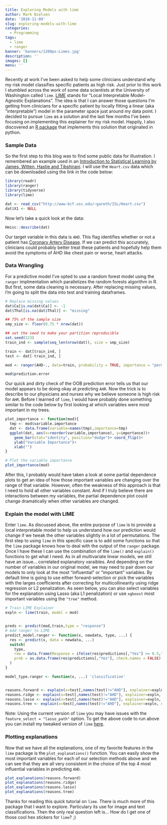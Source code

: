 ```yaml
---
title: Exploring Models with lime
author: Mark Nielsen
date: '2018-11-09'
slug: exploring-models-with-lime
categories:
  - Programming
tags:
  - lime
  - ranger
banner: 'banners/1200px-Limes.jpg'
description: ''
images: []
menu: ''
---
```


Recently at work I've been asked to help some clinicians understand why my risk model classifies specific patients as high risk. Just prior to this work I stumbled across the work of some data scientists at the University of Washington called `lime`.  [LIME](https://github.com/marcotcr/lime) stands for "Local Interpretable Model-Agnostic Explanations". The idea is that I can answer those questions I'm getting from clinicians for a specific patient by locally fitting a linear (aka "interpretable") model in the parameter space just around my data point. I decided to pursue `lime` as a solution and the last few months I've been focusing on implementing this explainer for my risk model. Happily, I also discovered an [R package](https://github.com/thomasp85/lime) that implements this solution that originated in python.

### Sample Data
So the first step to this blog was to find some public data for illustration.  I remembered an example used in an [Introduction to Statistical Learning by James, Witten, Hastie and Tibshirani](http://www-bcf.usc.edu/~gareth/ISL/index.html).  I will use the `Heart.csv` data which can be downloaded using the link in the code below:
```r
library(readr)
library(ranger)
library(tidyverse)
library(lime)

dat <- read_csv("http://www-bcf.usc.edu/~gareth/ISL/Heart.csv")
dat$X1 <- NULL
```

Now let's take a quick look at the data:
```r
Hmisc::describe(dat)
```

Our target variable in this data is `AHD`. This flag identifies whether or not a patient has [Coronary Artery Disease](https://g.co/kgs/hT5ibs).  If we can predict this accurately, clinicians could probably better treat these patients and hopefully help them avoid the symptoms of AHD like chest pain or worse, heart attacks.

### Data Wrangling
For a predictive model I've opted to use a random forest model using the `ranger` implmentation which parallelizes the random forests algorithm in R.  But first, some data cleaning is necessary.  After replacing missing values, I'm going to split the data into test and training dataframes.

```r
# Replace missing values
dat$Ca[is.na(dat$Ca)] <- -1
dat$Thal[is.na(dat$Thal)] <- "missing"

## 75% of the sample size
smp_size <- floor(0.75 * nrow(dat))

## set the seed to make your partition reproducible
set.seed(123)
train_ind <- sample(seq_len(nrow(dat)), size = smp_size)

train <- dat[train_ind, ]
test <- dat[-train_ind, ]

mod <- ranger(AHD~., data=train, probability = TRUE, importance = "permutation")

mod$prediction.error
```

Our quick and dirty check of the OOB prediction error tells us that our model appears to be doing okay at predicting `AHR`. Now the trick is to describe to our physicians and nurses why we believe someone is high risk for `AHR`.  Before I learned of `lime`, I would have probably done something similar to the code below by first looking at which variables were most important in my trees.

```r
plot_importance <- function(mod){
  tmp <- mod$variable.importance
  dat <- data.frame(variable=names(tmp),importance=tmp)
  ggplot(dat, aes(x=reorder(variable,importance), y=importance))+ 
    geom_bar(stat="identity", position="dodge")+ coord_flip()+
    ylab("Variable Importance")+
    xlab("")
}

# Plot the variable importance
plot_importance(mod)
```

After this, I probably would have taken a look at some partial dependence plots to get an idea of how those important variables are changing over the range of that variable.  However, often the weakness of this approach is that I need to hold all other variables constant.  And if I truly believe there are interactions between my variables, the partial dependence plot could change dramatically when other variables are changed.


### Explain the model with LIME
Enter `lime`.  As discussed above, the entire purpose of `lime` is to provide a local interpretable model to help us understand how our prediction would change if we tweak the other variables slightly in a lot of permutations.  The first step to using `lime` in this specific case is to add some functions so that the `lime` package knows how to deal with the output of the `ranger` package.  Once I have these I can use the combination of the `lime()` and `explain()` functions to get what I need.  As in all multivariate linear models, we still have an issue... correlated explanatory varaibles.  And depending on the number of variables in our original model, we may need to pair down our models to only look at the most "influential" or "important" variables.  By default lime is going to use either forward-selection or pick the variables with the larges coefficients after correcting for multicollinearity using ridge regression or L2 penalization.  As seen below, you can also select variables for the explanation using Lasso (aka L1 penalization) or use `xgboost` most important variables using the `"tree"` method.
```r
# Train LIME Explainer
expln <- lime(train, model = mod)


preds <- predict(mod,train,type = "response")
# Add ranger to LIME
predict_model.ranger <- function(x, newdata, type, ...) {
  res <- predict(x, data = newdata, ...)
  switch(
    type,
    raw = data.frame(Response = ifelse(res$predictions[,"Yes"] >= 0.5,"Yes","No"), stringsAsFactors = FALSE),
    prob = as.data.frame(res$predictions[,"Yes"], check.names = FALSE)
  )
}

model_type.ranger <- function(x, ...) 'classification'


reasons.forward <- explain(x=test[,names(test)!="AHD"], explainer=expln, n_labels = 1, n_features = 4)
reasons.ridge <- explain(x=test[,names(test)!="AHD"], explainer=expln, n_labels = 1, n_features = 4, feature_select = "highest_weights")
reasons.lasso <- explain(x=test[,names(test)!="AHD"], explainer=expln, n_labels = 1, n_features = 4, feature_select = "lasso_path")
reasons.tree <- explain(x=test[,names(test)!="AHD"], explainer=expln, n_labels = 1, n_features = 4, feature_select = "tree")
```
Note: Using the current version of `lime` you may have issues with the `feature_select = "lasso_path"` option.  To get the above code to run above you can install my tweaked version of `lime` [here](https://github.com/nielsenmarkus11/lime).

### Plotting explanations
Now that we have all the explanations, one of my favorite features in the `lime` package is the `plot_explanations()` function.  You can easily show the most important variables for each of our selection methods above and we can see that they are all very consistent in the choice of the top 4 most influential variables in predicting `AHD`.
```r
plot_explanations(reasons.forward)
plot_explanations(reasons.ridge)
plot_explanations(reasons.lasso)
plot_explanations(reasons.tree)

```

Thanks for reading this quick tutorial on `lime`.  There is much more of this package that I want to explore. Particulary its use for image and text classifications.  Then the only real question left is... How do I get one of those cool hex stickers for `lime`? ;)
